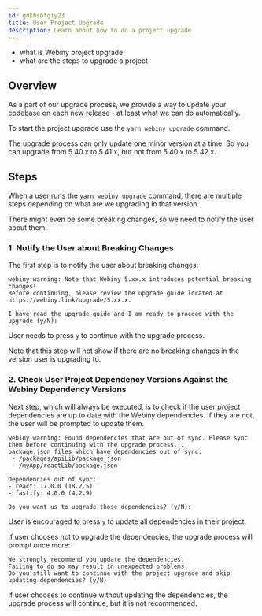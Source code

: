 ```yaml
---
id: gdkhsbfgiy23
title: User Project Upgrade
description: Learn about how to do a project upgrade
---
```





<Alert type="success" title="What you'll learn">

- what is Webiny project upgrade
- what are the steps to upgrade a project

</Alert>

## Overview

As a part of our upgrade process, we provide a way to update your codebase on each new release - at least what we can do automatically.

To start the project upgrade use the `yarn webiny upgrade` command.

<Alert type="warning">
  The upgrade process can only update one minor version at a time. So you can upgrade from 5.40.x to 5.41.x, but not from 5.40.x to 5.42.x.
</Alert>

## Steps

When a user runs the `yarn webiny upgrade` command, there are multiple steps depending on what are we upgrading in that version.

There might even be some breaking changes, so we need to notify the user about them.

### 1. Notify the User about Breaking Changes

The first step is to notify the user about breaking changes:
```text
webiny warning: Note that Webiny 5.xx.x introduces potential breaking changes!
Before continuing, please review the upgrade guide located at https://webiny.link/upgrade/5.xx.x.

I have read the upgrade guide and I am ready to proceed with the upgrade (y/N):
```

User needs to press `y` to continue with the upgrade process.

Note that this step will not show if there are no breaking changes in the version user is upgrading to.

### 2. Check User Project Dependency Versions Against the Webiny Dependency Versions

Next step, which will always be executed, is to check if the user project dependencies are up to date with the Webiny dependencies. If they are not, the user will be prompted to update them.
```text
webiny warning: Found dependencies that are out of sync. Please sync them before continuing with the upgrade process...
package.json files which have dependencies out of sync:
 - /packages/apiLib/package.json
 - /myApp/reactLib/package.json

Dependencies out of sync:
- react: 17.0.0 (18.2.5)
- fastify: 4.0.0 (4.2.9)

Do you want us to upgrade those dependencies? (y/N):
```

User is encouraged to press `y` to update all dependencies in their project.

If user chooses not to upgrade the dependencies, the upgrade process will prompt once more:

```text
We strongly recommend you update the dependencies.
Failing to do so may result in unexpected problems.
Do you still want to continue with the project upgrade and skip updating dependencies? (y/N)
```

If user chooses to continue without updating the dependencies, the upgrade process will continue, but it is not recommended.

